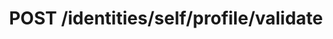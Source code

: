 ---
title: "POST /identities/self/profile/validate"
openapi: "POST /identities/self/profile/validate"
---